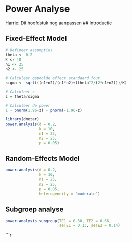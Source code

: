 # Power Analyse

Harrie: Dit hoofdstuk nog aanpassen
## Introductie

## Fixed-Effect Model

```r
# Defineer assumpties
theta <- 0.2
K <- 10
n1 <- 25
n2 <- 25

# Calculeer gepoolde effect standaard fout
sigma <- sqrt(((n1+n2)/(n1*n2)+(theta^2/(2*n1+n2)))/K)

# Calculeer z
z = theta/sigma

# Calculeer de power
1 - pnorm(1.96-z) + pnorm(-1.96-z)
```

```r
library(dmetar)
power.analysis(d = 0.2, 
               k = 10, 
               n1 = 25, 
               n2 = 25, 
               p = 0.05)
```

## Random-Effects Model

```r
power.analysis(d = 0.2, 
               k = 10, 
               n1 = 25, 
               n2 = 25, 
               p = 0.05,
               heterogeneity = "moderate")
```

## Subgroep analyse

```r
power.analysis.subgroup(TE1 = 0.30, TE2 = 0.66, 
                        seTE1 = 0.13, seTE2 = 0.14)
```


```r
